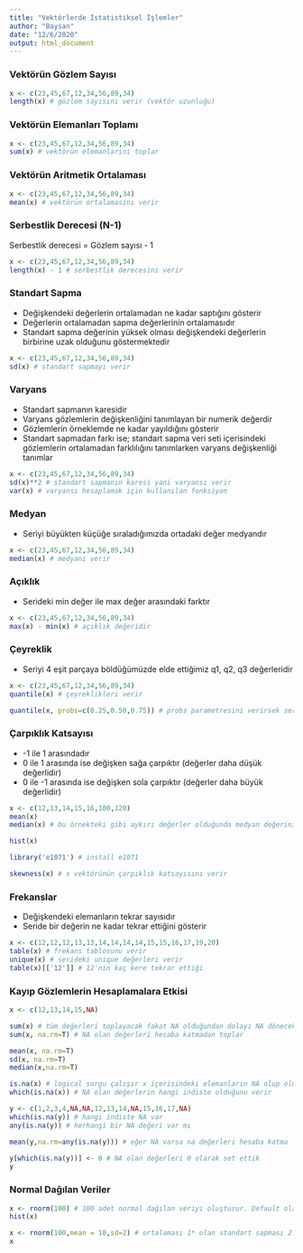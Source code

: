 ```yaml
---
title: "Vektörlerde İstatistiksel İşlemler"
author: "Baysan"
date: "12/6/2020"
output: html_document
---
```




### Vektörün Gözlem Sayısı
```r
x <- c(23,45,67,12,34,56,89,34)
length(x) # gözlem sayısını verir (vektör uzunluğu)
```

### Vektörün Elemanları Toplamı
```r
x <- c(23,45,67,12,34,56,89,34)
sum(x) # vektörün elemanlarını toplar
```

### Vektörün Aritmetik Ortalaması
```r
x <- c(23,45,67,12,34,56,89,34)
mean(x) # vektörün ortalamasını verir
```


### Serbestlik Derecesi (N-1)
Serbestlik derecesi = Gözlem sayısı - 1
```r
x <- c(23,45,67,12,34,56,89,34)
length(x) - 1 # serbestlik derecesini verir
```

### Standart Sapma
- Değişkendeki değerlerin ortalamadan ne kadar saptığını gösterir
- Değerlerin ortalamadan sapma değerlerinin ortalamasıdır
- Standart sapma değerinin yüksek olması değişkendeki değerlerin birbirine uzak olduğunu göstermektedir
```r
x <- c(23,45,67,12,34,56,89,34)
sd(x) # standart sapmayı verir
```

### Varyans
- Standart sapmanın karesidir
- Varyans gözlemlerin değişkenliğini tanımlayan bir numerik değerdir
- Gözlemlerin örneklemde ne kadar yayıldığını gösterir
- Standart sapmadan farkı ise; standart sapma veri seti içerisindeki gözlemlerin ortalamadan farklılığını tanımlarken varyans değişkenliği tanımlar
```r
x <- c(23,45,67,12,34,56,89,34)
sd(x)**2 # standart sapmanın karesi yani varyansı verir
var(x) # varyansı hesaplamak için kullanılan fonksiyon
```

### Medyan
- Seriyi büyükten küçüğe sıraladığımızda ortadaki değer medyandır
```r
x <- c(23,45,67,12,34,56,89,34)
median(x) # medyanı verir
```

### Açıklık
- Serideki min değer ile max değer arasındaki farktır
```r
x <- c(23,45,67,12,34,56,89,34)
max(x) - min(x) # açıklık değeridir
```


### Çeyreklik
- Seriyi 4 eşit parçaya böldüğümüzde elde ettiğimiz q1, q2, q3 değerleridir
```r
x <- c(23,45,67,12,34,56,89,34)
quantile(x) # çeyreklikleri verir

quantile(x, probs=c(0.25,0.50,0.75)) # probs parametresini verirsek seriyi istediğimiz çeyreklere ayırabiliriz
```


### Çarpıklık Katsayısı
- -1 ile 1 arasındadır
- 0 ile 1 arasında ise değişken sağa çarpıktır (değerler daha düşük değerlidir)
- 0 ile -1 arasında ise değişken sola çarpıktır (değerler daha büyük değerlidir)
```r
x <- c(12,13,14,15,16,100,120)
mean(x)
median(x) # bu örnekteki gibi aykırı değerler olduğunda medyan değerini dikkate almak daha faydalı olacaktır

hist(x)

library('e1071') # install e1071

skewness(x) # x vektörünün çarpıklık katsayısını verir

```

### Frekanslar
- Değişkendeki elemanların tekrar sayısıdır
- Seride bir değerin ne kadar tekrar ettiğini gösterir
```r
x <- c(12,12,12,13,13,14,14,14,14,15,15,16,17,19,20)
table(x) # frekans tablosunu verir
unique(x) # serideki unique değerleri verir
table(x)[['12']] # 12'nin kaç kere tekrar ettiği
```


### Kayıp Gözlemlerin Hesaplamalara Etkisi
```r
x <- c(12,13,14,15,NA)

sum(x) # tüm değerleri toplayacak fakat NA olduğundan dolayı NA dönecek
sum(x, na.rm=T) # NA olan değerleri hesaba katmadan toplar

mean(x, na.rm=T)
sd(x, na.rm=T)
median(x,na.rm=T)

is.na(x) # logical sorgu çalışır x içerisindeki elemanların NA olup olmadığını döner
which(is.na(x)) # NA olan değerlerin hangi indiste olduğunu verir

y <- c(1,2,3,4,NA,NA,12,13,14,NA,15,16,17,NA)
which(is.na(y)) # hangi indiste NA var
any(is.na(y)) # herhangi bir NA değeri var mı

mean(y,na.rm=any(is.na(y))) # eğer NA varsa na değerleri hesaba katma

y[which(is.na(y))] <- 0 # NA olan değerleri 0 olarak set ettik
y
```

### Normal Dağılan Veriler
```r
x <- rnorm(100) # 100 adet normal dağılan veriyi oluşturur. Default olarak ortalama 0 ve standart sapma 1 alınır
hist(x)

x <- rnorm(100,mean = 10,sd=2) # ortalaması 1* olan standart sapması 2 olan 100 adet veri
x
```
























